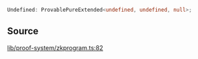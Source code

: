 ```ts
Undefined: ProvablePureExtended<undefined, undefined, null>;
```

## Source

[lib/proof-system/zkprogram.ts:82](https://github.com/o1-labs/o1js/blob/6ebbc23710f6de023fea6d83dc93c5a914c571f2/src/lib/proof-system/zkprogram.ts#L82)
